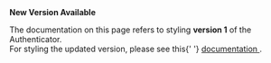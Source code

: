 <Callout warning={true}>
  <b>New Version Available</b>
  <p>
    The documentation on this page refers to styling <b>version 1</b> of the
    Authenticator.
    <br />
    For styling the updated version, please see this{' '}
    <a href="https://ui.docs.amplify.aws/react/components/authenticator/customization#styling" rel="noopener noreferrer" target="_blank">
      documentation
    </a>
    .
  </p>
</Callout>
